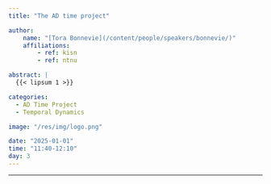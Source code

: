 ```yaml
---
title: "The AD time project"

author:
    name: "[Tora Bonnevie](/content/people/speakers/bonnevie/)"
    affiliations:
        - ref: kisn
        - ref: ntnu

abstract: |
  {{< lipsum 1 >}}

categories:
  - AD Time Project
  - Temporal Dynamics

image: "/res/img/logo.png"

date: "2025-01-01"
time: "11:40-12:10"
day: 3
---
```


***

<object data="/res/quarto.pdf" type="application/pdf" width="100%" height="600">
</object> 